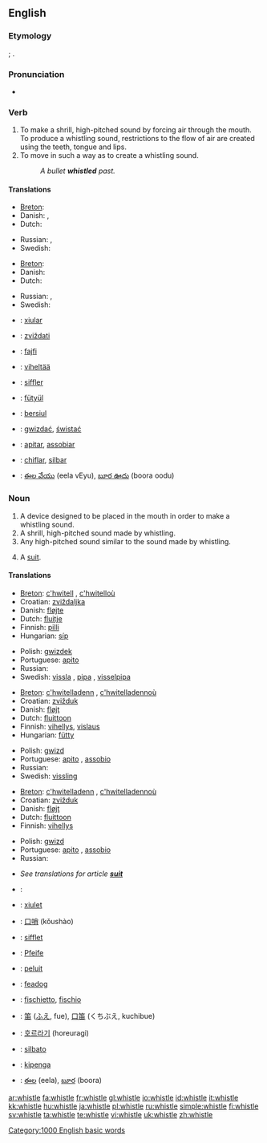 ==English==

===Etymology===
{{ME.}} {{term|whistlen|lang=enm}}; {{OE.}} {{term|hwistlan|lang=ang}}.

===Pronunciation===
*{{audio|en-us-whistle.ogg|Audio (US)}}
*:{{rhymes|ɪsəl}}

===Verb===
{{en-verb|whistl|ing}}

# To make a shrill, high-pitched sound by forcing air through the mouth. To produce a whistling sound, restrictions to the flow of air are created using the teeth, tongue and lips.
# To move in such a way as to create a whistling sound.
#:''A bullet '''whistled''' past.''

====Translations====
{{trans-top|to produce a whistling sound}}
*[[Breton]]: {{t|br|c'hwitellat}}
*Danish: {{t|da|fløjte}}, {{t|da|hvisle}}
*Dutch: {{t|nl|fluiten}}
{{trans-mid}}
*Russian: {{t|ru|свистеть|tr=svist'ét’}} {{impf}}, {{t|ru|свистнуть|tr=svístnut’}} {{pf}}
*Swedish: {{t|sv|vissla|c}}
{{trans-bottom}}

{{trans-top|to move is such a way as to make a whistling sound}}
*[[Breton]]: {{t|br|c'hwitellat}}
*Danish: {{t|da|hvisle}}
*Dutch: {{t|nl|fluiten}}
{{trans-mid}}
*Russian: {{t|tu|свистеть|tr=svist'ét’}} {{impf}}, {{t|tu|просвистеть|tr=prosvist'ét’}} {{pf}}
*Swedish: {{t|sv|vissla|c}}
{{trans-bottom}}

{{checktrans-top}}
*{{ttbc|Catalan}}: [[xiular]]
*{{ttbc|Croatian}}: [[zviždati]]
*{{ttbc|Esperanto}}: [[fajfi]]
*{{ttbc|Finnish}}: [[viheltää]]
*{{ttbc|French}}: [[siffler]]
*{{ttbc|Hungarian}}: [[fütyül]]
*{{ttbc|Indonesian}}: [[siul|bersiul]]
{{checktrans-mid}}
*{{ttbc|Polish}}: [[gwizdać]], [[świstać]]
*{{ttbc|Portuguese}}: [[apitar]], [[assobiar]]
*{{ttbc|Spanish}}: [[chiflar]], [[silbar]]
*{{ttbc|Telugu}}: [[ఈల వేయు]] (eela vEyu), [[బూర ఊదు]] (boora oodu)
{{checktrans-bottom}}

===Noun===
{{en-noun}}

# A device designed to be placed in the mouth in order to make a whistling sound.
# A shrill, high-pitched sound made by whistling.
# Any high-pitched sound similar to the sound made by whistling.
# {{CockneyRS}} A [[suit]].

====Translations====
{{trans-top|device used to make a whistling sound}}
*[[Breton]]: [[c'hwitell]] {{f}}, [[c'hwitelloù]] {{p}}
*Croatian: [[zviždaljka]] {{f}}
*Danish: [[fløjte]] {{c}}
*Dutch: [[fluitje]] {{n}}
*Finnish: [[pilli]]
*Hungarian: [[síp]]
{{trans-mid}}
*Polish: [[gwizdek]] {{m}}
*Portuguese: [[apito]] {{m}}
*Russian: {{t|ru|свисток|m|tr=svistók}}
*Swedish: [[vissla]] {{c}}, [[pipa]] {{c}}, [[visselpipa]] {{c}}
{{trans-bottom}}

{{trans-top|sound made by whistling}}
*[[Breton]]: [[c'hwitelladenn]] {{f}}, [[c'hwitelladennoù]] {{p}}
*Croatian: [[zvižduk]] {{m}}
*Danish: [[fløjt]] {{n}}
*Dutch: [[fluittoon]] {{m}}
*Finnish: [[vihellys]], [[vislaus]]
*Hungarian: [[fütty]]
{{trans-mid}}
*Polish: [[gwizd]] {{m}}
*Portuguese: [[apito]] {{m}}, [[assobio]] {{m}}
*Russian: {{t|ru|свист|m|tr=svist}}
*Swedish: [[vissling]] {{c}}
{{trans-bottom}}

{{trans-top|sound similar to the sound made by whistling}}
*[[Breton]]: [[c'hwitelladenn]] {{f}}, [[c'hwitelladennoù]] {{p}}
*Croatian: [[zvižduk]] {{m}}
*Danish: [[fløjt]] {{n}}
*Dutch: [[fluittoon]] {{m}}
*Finnish: [[vihellys]]
{{trans-mid}}
*Polish: [[gwizd]] {{m}}
*Portuguese: [[apito]] {{m}}, [[assobio]] {{m}}
*Russian: {{t|ru|свист|m|tr=svist}}
{{trans-bottom}}

{{trans-top|slang: a suit}}
*''See translations for article '''[[suit]]'''''
{{trans-bottom}}
{{rfc-trans}}
{{trans-top|Translations to be categorised}}
*{{ttbc|Arabic}}: {{ARchar|[[صفارة]]}} {{unicode|(ʂufára)}} {{f}}
*{{ttbc|Catalan}}: [[xiulet]] {{m}}
*{{ttbc|Chinese}}: [[口哨]] (kǒushào)
*{{ttbc|French}}: [[sifflet]] {{m}}
*{{ttbc|German}}: [[Pfeife]] {{f}}
*{{ttbc|Indonesian}}: [[peluit]]
*{{ttbc|Irish}}: [[feadog]]
*{{ttbc|Italian}}: [[fischietto]], [[fischio]]
*{{ttbc|Japanese}}: [[笛]] ([[ふえ]], fue), [[口笛]] (くちぶえ, kuchibue)
*{{ttbc|Korean}}: [[호르라기]] (horeuragi)
{{trans-mid}}
*{{ttbc|Spanish}}: [[silbato]] {{m}}
*{{ttbc|Swahili}}: [[kipenga]]
*{{ttbc|Telugu}}: [[ఈల]] (eela), [[బూర]] (boora)
{{trans-bottom}}

[[Category:1000 English basic words]]

[[ar:whistle]]
[[fa:whistle]]
[[fr:whistle]]
[[gl:whistle]]
[[io:whistle]]
[[id:whistle]]
[[it:whistle]]
[[kk:whistle]]
[[hu:whistle]]
[[ja:whistle]]
[[pl:whistle]]
[[ru:whistle]]
[[simple:whistle]]
[[fi:whistle]]
[[sv:whistle]]
[[ta:whistle]]
[[te:whistle]]
[[vi:whistle]]
[[uk:whistle]]
[[zh:whistle]]